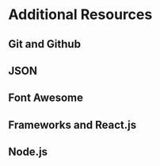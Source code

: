 # Additional Resources

## Git and Github
## JSON
## Font Awesome
## Frameworks and React.js
## Node.js